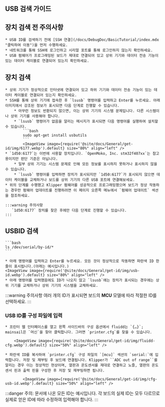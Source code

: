 ## USB 검색 가이드

## 장치 검색 전 주의사항

    * USB ID를 검색하기 전에 [SSH 연결](/docs/DebugDoc/BasicTutorial/index.mdx "클릭하여 이동")을 먼저 수행하세요.
    * 네트워크를 통해 SSH에 로그인하고 시리얼 포트를 통해 로그인하지 않는지 확인하세요.
    * USB 펌웨어가 프로그래밍된 보드가 제대로 연결되어 있고 상위 기기와 데이터 전송 기능이 있는 데이터 케이블로 연결되어 있는지 확인하세요.

## 장치 검색
    * 상위 기기가 정상적으로 인터넷에 연결되어 있고 하위 기기와 데이터 전송 기능이 있는 데이터 케이블로 연결되어 있는지 확인하세요.
    * SSH를 통해 상위 기기에 접속한 후 `lsusb` 명령어를 입력하고 Enter를 누르세요. 아래 이미지에서 강조된 정보가 표시되면 다음 단계로 진행할 수 있습니다.
        * 아무런 정보도 반환되지 않으면, 이는 상위 기기의 시스템 문제입니다. 다른 시스템이나 상위 기기를 사용해야 합니다.
        * `lsusb` 명령어가 없음을 알리는 메시지가 표시되면 다음 명령어를 실행하여 설치할 수 있습니다.
            ```bash
            sudo apt-get install usbutils
            ```
            <ImageView image={require('@site/docs/General/get-id/img/6177.webp').default} size="80%" align="left" /> 
    * `1d50:6177`는 이번에 사용할 장치입니다. `OpenMoko, Inc. stm32f407xx`는 참고용이지만 판단 기준은 아닙니다.
        * 일부 상위 기기는 시스템 문제로 인해 모든 정보를 표시하지 못하거나 표시하지 않을 수 있습니다.
        * `lsusb` 명령어를 입력하면 장치가 표시되지만 `1d50:6177`가 표시되지 않으면 데이터 케이블을 교체하거나 보드를 상위 기기의 다른 USB 포트에 연결해보세요.
    * 위의 단계를 수행했고 Klipper 펌웨어를 성공적으로 프로그래밍했으며 보드가 정상 작동하는 경우만 펌웨어 업데이트를 진행하려면 이 페이지 오른쪽 메뉴에서 `펌웨어 업데이트` 섹션을 참조하세요.

    :::warning 주의사항
       `1d50:6177` 장치를 찾은 후에만 다음 단계로 진행할 수 있습니다.
    :::

## USBID 검색

    ```bash
    ls /dev/serial/by-id/*
    ```

    * 아래 명령어를 입력하고 Enter를 누르세요. 모든 것이 정상적으로 작동하면 파란색 ID 한 줄이 표시됩니다.(아래는 예시입니다.)
    <ImageView image={require('@site/docs/General/get-id/img/usb-id.webp').default} size="80%" align="left" />
    * 아래 명령어를 입력했음에도 ID가 나오지 않고 `lsusb`에는 장치가 표시되는 경우에는 상위 기기를 교체하거나 상위 기기의 시스템을 교체하세요.

:::warning 주의사항
여러 개의 ID가 표시되면 보드의 **MCU** 모델에 따라 적절한 ID를 선택하세요.
:::

### USB ID를 구성 파일에 입력

    * 프린터 웹 인터페이스를 열고 왼쪽 사이드바의 구성 옵션에서 fluidd는 `{…}`; mainsail은 `머신`을 찾아 클릭합니다. 그러면 `printer.cfg`를 찾을 수 있습니다.

        <ImageView image={require('@site/docs/General/get-id/img/fluidd-cfg.webp').default} size="50%" align="left" />

    * 파란색 ID를 복사하여 `printer.cfg` 구성 파일의 `[mcu]` 섹션의 `serial:`에 입력합니다. 저장 및 재부팅 후 보드에 연결됩니다. Klipper가 ``ADC out of range``를 알리는 경우 이는 정상적인 현상이며, 열판과 온도센서를 제대로 연결하고 노즐, 열판의 온도센서 핀과 출력 핀을 구성한 후 저장 및 재부팅하면 됩니다.

            <ImageView image={require('@site/docs/General/get-id/img/cfg-usb-id.webp').default} size="50%" align="left" />

:::danger
주의: 문서에 나온 모든 ID는 예시입니다. 각 보드의 실제 ID는 모두 다르므로 실제로 얻은 ID에 따라 수정하여 입력해야 합니다.
:::